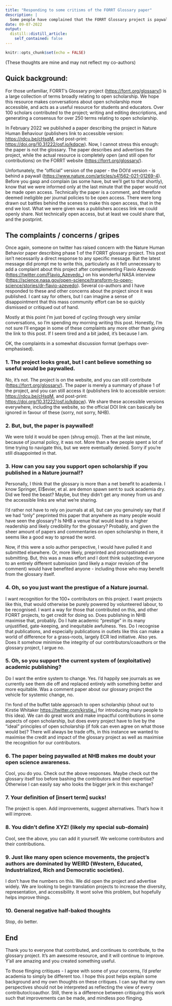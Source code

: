 ```yaml
---
title: "Responding to some critisms of the FORRT Glossary paper"
description: |
  Some people have complained that the FORRT Glossary project is paywalled. This isn't correct, and I have thoughts about concerns raised about publishing (a description of this project) in Nature Human Behaviour. Reader discression: Jaded postdoc writing becomes clearer throughout.
date: 09-07-2022
output:
  distill::distill_article:
    self_contained: false
---
```



```r
knitr::opts_chunk$set(echo = FALSE)
```

(These thoughts are mine and may not reflect my co-authors)

## Quick background: 

For those unfamiliar, FORRT's Glossary project (<https://forrt.org/glossary/>) is a large collection of terms broadly relating to open scholarship. We hope this resource makes conversations about open scholarship more accessible, and acts as a useful resource for students and educators. Over 100 scholars contributed to the project; writing and editing descriptions, and generating a consensus for over 250 terms relating to open scholarship.

In February 2022 we published a paper describing the project in Nature Human Behaviour (publishers link to accessible version: <https://rdcu.be/cHsqM>, and post-print: <https://doi.org/10.31222/osf.io/kdqcw>). Now, I cannot stress this enough: the paper is not the glossary. The paper describes and advertises the project, while the actual resource is completely open (and still open for contributions) on the FORRT website (<https://forrt.org/glossary/>). 

Unfortunately, the "official" version of the paper - the DOI'd version - is behind a paywall (<https://www.nature.com/articles/s41562-021-01269-4>). Before you gasp and complain (as some have, but we'll get to that shortly), know that we were informed only at the last minute that the paper would not be made open access. Technically the paper is a comment, and therefore deemed ineligible per journal policies to be open access. There were long drawn out battles behind the scenes to make this open access, that in the end we lost. What we were given was a publishers access link we could openly share. Not technically open access, but at least we could share that, and the postprint. 


## The complaints / concerns / gripes

Once again, someone on twitter has raised concern with the Nature Human Behavior paper  describing phase 1 of the FORRT glossary project. This post isn't necessarily a direct response to any specific message. But the latest message did prompt me to write this, particularly as it felt unnecessary to add a complaint about this project after complementing Flavio Azevedo (<https://twitter.com/Flavio_Azevedo_>) on his wonderful NASA interview (<https://science.nasa.gov/open-science/transform-to-open-science/stories/dr-flavio-azevedo>). Several co-authors and I have responded to these and other concerns about the project since it was published. I cant say for others, but I can imagine a sense of disappointment that this mass community effort can be so quickly dismissed or critiqued out of hand.

Mostly at this point I'm just bored of cycling through very similar conversations, so I'm spending my morning writing this post. Honestly, I'm not sure I'll engage in some of these complaints any more other than giving the link to this post. If I seem tired and a bit jaded, it's because I am. 

OK, the complaints in a somewhat discussion format (perhaps over-emphasised). 


### 1. The project looks great, but I cant believe something so useful would be paywalled.

No, it's not. The project is on the website, and you can still contribute (<https://forrt.org/glossary/>). The paper is merely a summary of phase 1 of the project, and you can still access it (publishers link to accessible version: <https://rdcu.be/cHsqM>, and post-print: <https://doi.org/10.31222/osf.io/kdqcw>). We share these accessible versions everywhere, including the website, so the official DOI link can basically be ignored in favour of these (sorry, not sorry, NHB).


### 2. But, but, the paper is paywalled! 

We were told it would be open (shrug emoji). Then at the last minute, because of journal policy, it was not. More than a few people spent a lot of time trying to navigate this, but we were eventually denied. Sorry if you're still disappointed in that. 


### 3. How can you say you support open scholarship if you published in a Nature journal!?

Personally, I think that the glossary is more than a net benefit to academia. I know Springer, El$evier, et al. are demon spawn sent to suck academia dry. Did we feed the beast? Maybe, but they didn't get any money from us and the accessible links are what we're sharing. 

I'd rather not have to rely on journals at all, but can you genuinely say that if we had "only" preprinted this paper that anywhere as many people would have seen the glossary? Is NHB a venue that would lead to a higher readership and likely credibility for the glossary? Probably, and given the sheer amount of papers and commentaries on open scholarship in there, it seems like a good way to spread the word. 

Now, if this were a solo author perspective, I would have pulled it and submitted elsewhere. Or, more likely, preprinted and procrastinated on submitting. But, this was a mass effort and I dont think subjecting everyone to an entirely different submission (and likely a major revision of the comment) would have benefited anyone - including those who may benefit from the glossary itself. 


### 4. Oh, so you just want the prestigue of a Nature journal.

I want recognition for the 100+ contributors on this project. I want projects like this, that would otherwise be purely powered by volunteered labour, to be recognised. I want a way for those that contributed on this, and other FORRT projects, to get credit for doing so. Does publishing in NHB maximise that, probably. Do I hate academic "prestige" in its many unjustified, gate-keeping, and inequitable awfulness. Yes. Do I recognise that publications, and especially publications in outlets like this can make a world of difference for a grass-roots, largely ECR led initiative. Also yes. Does it somehow minimise the integrity of our contributors/coauthors or the glossary project, I argue no. 


### 5. Oh, so you support the current system of (exploitative) academic publishing?

Do I want the entire system to change. Yes. I'd happily see journals as we currently see them die off and replaced entirely with something better and more equitable. Was a comment paper about our glossary project the vehicle for systemic change, no. 

I'm fond of the buffet table approach to open scholarship (shout out to Kirstie Whitaker <https://twitter.com/kirstie_j> for introducing many people to this idea). We can do great work and make impactful contributions in some aspects of open scholarship, but does every project have to live by the "ideal" principles of open scholarship (if folk can even agree on what those would be)? There will always be trade offs, in this instance we wanted to maximise the credit and impact of the glossary project as well as maximise the recognition for our contributors. 


### 6. The paper being paywalled at NHB makes me doubt your open science awareness. 

Cool, you do you. Check out the above responses. Maybe check out the glossary itself too before bashing the contributors and their expertise? Otherwise I can easily say who looks the bigger jerk in this exchange?


### 7. Your definition of [insert term] sucks! 

The project is open. Add improvements, suggest alternatives. That's how it will improve. 


### 8. You didn't define XYZ! (likely my special sub-domain)

Cool, see the above, you can add it yourself. We welcome contributors and their contributions. 


### 9. Just like many open science movements, the project's authors are dominated by WEIRD (Western, Educated, Industrialized, Rich and Democratic societies).

I don't have the numbers on this. We did open the project and advertise widely. We are looking to begin translation projects to increase the diversity, representation, and accessibility. It wont solve this problem, but hopefully helps improve things.


### 10. General negative half-baked thoughts

Stop, do better. 


## End

Thank you to everyone that contributed, and continues to contribute, to the glossary project. It's am awesome resource, and it will continue to improve. Y'all are amazing and you created something useful.

To those flinging critiques - I agree with some of your concerns, I'd prefer academia to simply be different too. I hope this post helps explain some background and my own thoughts on these critiques. I can say that my own perspectives should not be interpreted as reflecting the view of every contributor/coauthor. Still, there is a difference between critiquing this work such that improvements can be made, and mindless poo flinging. 